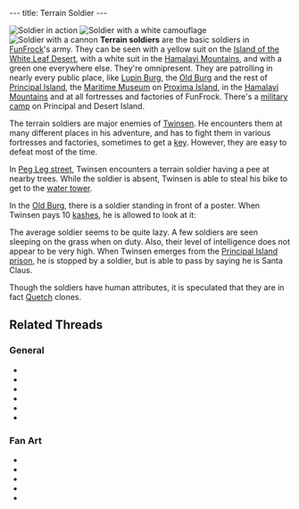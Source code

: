 ---
title: Terrain Soldier
---

{{twinsunica import}}{{Infobox Enemy
 |image=
 |race=quetch
 |gender=male
 |size=large
 |lba1=yes
 |lba2=
 |alignment=funfrock
 |occupation=Guard
 |requires=none
 |melee=
 |ranged=yes
 |magic=
 |explosive=
 |range=30 paces
 |speed=14.4kph average; 18kph maximum
 |damage=11%
 |rate=1 second
 |reaction=Doesn't move
 |recovery=0.3 seconds
}}

[[Image:Lba ingame terrain soldier.jpg|thumb|Soldier in action]]
[[Image:Whtsoldier.gif|thumb|Soldier with a white camouflage]]
[[Image:Soldier2.gif|thumb|Soldier with a cannon]]
'''Terrain soldiers''' are the basic soldiers in [[FunFrock]]'s army. They can be seen with a yellow suit on the [[Island of the White Leaf Desert]], with a white suit in the [[Hamalayi Mountains]], and with a green one everywhere else. They're omnipresent. They are patrolling in nearly every public place, like [[Lupin Burg]], the [[Old Burg]] and the rest of [[Principal Island]], the [[Maritime Museum]] on [[Proxima Island]], in the [[Hamalayi Mountains]] and at all fortresses and factories of FunFrock. There's a [[military camp]] on Principal and Desert Island.

The terrain soldiers are major enemies of [[Twinsen]]. He encounters them at many different places in his adventure, and has to fight them in various fortresses and factories, sometimes to get a [[key]]. However, they are easy to defeat most of the time.

In [[Peg Leg street]], Twinsen encounters a terrain soldier having a pee at nearby trees. While the soldier is absent, Twinsen is able to steal his bike to get to the [[water tower]].

In the [[Old Burg]], there is a soldier standing in front of a poster. When Twinsen pays 10 [[kashes]], he is allowed to look at it:

{{Quote
 |quote=Young male quetch seeks young female rabbibunny for friendship (and maybe more...)
 |character=The poster in Old Burg}}

The average soldier seems to be quite lazy. A few soldiers are seen sleeping on the grass when on duty. Also, their level of intelligence does not appear to be very high. When Twinsen emerges from the [[Principal Island prison]], he is stopped by a soldier, but is able to pass by saying he is Santa Claus.

Though the soldiers have human attributes, it is speculated that they are in fact [[Quetch]] clones.

==Related Threads==
===General===
* {{thread|id=6796|title=Quetch soldiers: the ultimate theory}}
* {{thread|id=6845|title=Zzzzoldierz, kill that wife!}}
* {{thread|id=1128|title=There are NO quetchclones}}
* {{thread|id=4474|title=Eureeka!!}}
* {{thread|id=587|title=hmm...}}
* {{thread|id=250|title=The funny and rude bits in LBA...}}
===Fan Art===
* {{thread|id=10468|title=1997 LBA drawings done when I still a schoolboy}}
* {{thread|id=10242|title=Random collection}}
* {{thread|id=9129|title=First attempt in 2D animation :D}}
* {{post|id=112171|title=Lba3}}
* {{thread|id=6816|title=Hamalayi Soldier}}

<!-- remove these category links when they're all automated by categorizers...
[[Category:FunFrock's army]]
[[Category:Gun wielders]]
[[Category:Melee fighters]]
[[Category:Average characters]] -->